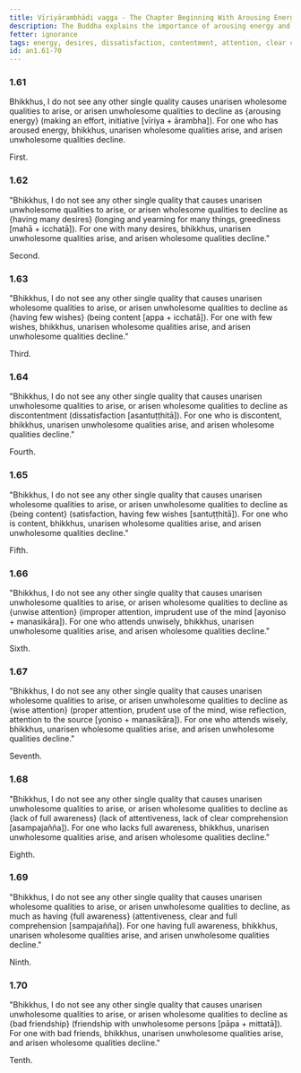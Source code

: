 ```yaml
---
title: Vīriyārambhādi vagga - The Chapter Beginning With Arousing Energy
description: The Buddha explains the importance of arousing energy and the consequences of having many desires, few desires, dissatisfaction, contentment, (careless) attention, wise (careful, mindful) attention, lack of clear comprehension, clear comprehension (attentiveness), and bad friendship.
fetter: ignorance
tags: energy, desires, dissatisfaction, contentment, attention, clear comprehension, friends, wholesome, unwholesome, an, an1
id: an1.61-70
---
```


### 1.61

Bhikkhus, I do not see any other single quality causes unarisen wholesome qualities to arise, or arisen unwholesome qualities to decline as \{arousing energy} (making an effort, initiative [vīriya + ārambha]). For one who has aroused energy, bhikkhus, unarisen wholesome qualities arise, and arisen unwholesome qualities decline.

First.

### 1.62

"Bhikkhus, I do not see any other single quality that causes unarisen unwholesome qualities to arise, or arisen wholesome qualities to decline as \{having many desires} (longing and yearning for many things, greediness [mahā + icchatā]). For one with many desires, bhikkhus, unarisen unwholesome qualities arise, and arisen wholesome qualities decline."

Second.

### 1.63

"Bhikkhus, I do not see any other single quality that causes unarisen wholesome qualities to arise, or arisen unwholesome qualities to decline as \{having few wishes} (being content [appa + icchatā]). For one with few wishes, bhikkhus, unarisen wholesome qualities arise, and arisen unwholesome qualities decline."

Third.

### 1.64

"Bhikkhus, I do not see any other single quality that causes unarisen unwholesome qualities to arise, or arisen wholesome qualities to decline as discontentment (dissatisfaction [asantuṭṭhitā]). For one who is discontent, bhikkhus, unarisen unwholesome qualities arise, and arisen wholesome qualities decline."

Fourth.

### 1.65

"Bhikkhus, I do not see any other single quality that causes unarisen wholesome qualities to arise, or arisen unwholesome qualities to decline as \{being content} (satisfaction, having few wishes [santuṭṭhitā]). For one who is content, bhikkhus, unarisen wholesome qualities arise, and arisen unwholesome qualities decline."

Fifth.

### 1.66

"Bhikkhus, I do not see any other single quality that causes unarisen unwholesome qualities to arise, or arisen wholesome qualities to decline as \{unwise attention} (improper attention, imprudent use of the mind [ayoniso + manasikāra]). For one who attends unwisely, bhikkhus, unarisen unwholesome qualities arise, and arisen wholesome qualities decline."

Sixth.

### 1.67

"Bhikkhus, I do not see any other single quality that causes unarisen wholesome qualities to arise, or arisen unwholesome qualities to decline as \{wise attention} (proper attention, prudent use of the mind, wise reflection, attention to the source [yoniso + manasikāra]). For one who attends wisely, bhikkhus, unarisen wholesome qualities arise, and arisen unwholesome qualities decline."

Seventh.

### 1.68

"Bhikkhus, I do not see any other single quality that causes unarisen unwholesome qualities to arise, or arisen wholesome qualities to decline as \{lack of full awareness} (lack of attentiveness, lack of clear comprehension [asampajañña]). For one who lacks full awareness, bhikkhus, unarisen unwholesome qualities arise, and arisen wholesome qualities decline."

Eighth.

### 1.69

"Bhikkhus, I do not see any other single quality that causes unarisen wholesome qualities to arise, or arisen unwholesome qualities to decline, as much as having \{full awareness} (attentiveness, clear and full comprehension [sampajañña]). For one having full awareness, bhikkhus, unarisen wholesome qualities arise, and arisen unwholesome qualities decline."

Ninth.

### 1.70

"Bhikkhus, I do not see any other single quality that causes unarisen unwholesome qualities to arise, or arisen wholesome qualities to decline as \{bad friendship} (friendship with unwholesome persons [pāpa + mittatā]). For one with bad friends, bhikkhus, unarisen unwholesome qualities arise, and arisen wholesome qualities decline."

Tenth.